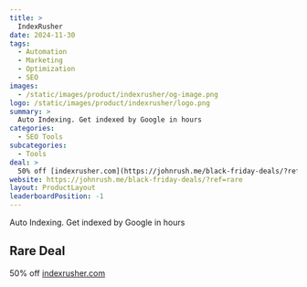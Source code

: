 ```yaml
---
title: >
  IndexRusher
date: 2024-11-30
tags:
  - Automation
  - Marketing
  - Optimization
  - SEO
images:
  - /static/images/product/indexrusher/og-image.png
logo: /static/images/product/indexrusher/logo.png
summary: >
  Auto Indexing. Get indexed by Google in hours
categories:
  - SEO Tools
subcategories:
  - Tools
deal: >
  50% off [indexrusher.com](https://johnrush.me/black-friday-deals/?ref=rare)
website: https://johnrush.me/black-friday-deals/?ref=rare
layout: ProductLayout
leaderboardPosition: -1
---
```

Auto Indexing. Get indexed by Google in hours

## Rare Deal

50% off [indexrusher.com](https://johnrush.me/black-friday-deals/?ref=rare)

